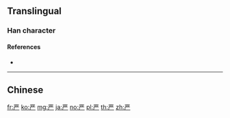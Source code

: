 {{character info/new}}
{{also|厳|嚴}}
==Translingual==
{{Han simplified forms|嚴|厳|严}}

===Han character===
{{Han char|rn=1|rad=一|as=06|sn=7|four=10201|canj=MTCH|ids=⿳一⿰⿰丶丨⿰丨丿厂}}

====References====
* {{Han ref|kx=0078.131|hdz=10019.100|uh=4E25|ud=20005}}

----

==Chinese==
{{zh-see|嚴}}

[[fr:严]]
[[ko:严]]
[[mg:严]]
[[ja:严]]
[[no:严]]
[[pl:严]]
[[th:严]]
[[zh:严]]